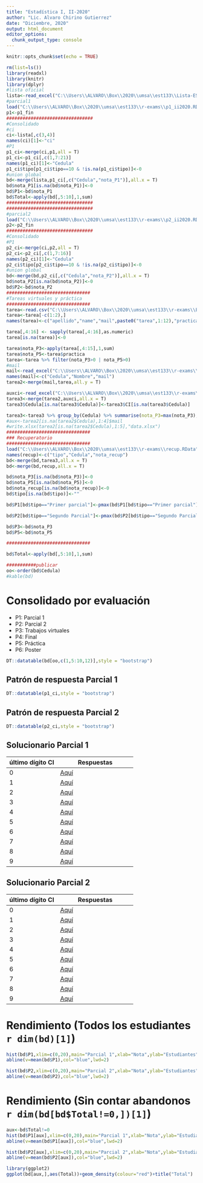 ```yaml
---
title: "Estadística I, II-2020"
author: "Lic. Alvaro Chirino Gutierrez"
date: "Diciembre, 2020"
output: html_document
editor_options: 
  chunk_output_type: console
---
```


```r
knitr::opts_chunk$set(echo = TRUE)
```

```r
rm(list=ls())
library(readxl)
library(knitr)
library(dplyr)
#lista oficial
lista<-read_excel("C:\\Users\\ALVARO\\Box\\2020\\umsa\\est133\\Lista-EST 133-2020-SEGUNDO-C.xls",range = "A11:J113")
#parcial1
load("C:\\Users\\ALVARO\\Box\\2020\\umsa\\est133\\r-exams\\p1_ii2020.RData")
p1<-p1_fin
################################
#Consolidado
#ci
ci<-lista[,c(3,4)]
names(ci)[1]<-"ci"
#P1
p1_ci<-merge(ci,p1,all = T)
p1_ci<-p1_ci[,c(1,7:21)]
names(p1_ci)[1]<-"Cedula"
p1_ci$tipo[p1_ci$tipo==10 & !is.na(p1_ci$tipo)]<-0
#union global
bd<-merge(lista,p1_ci[,c("Cedula","nota_P1")],all.x = T)
bd$nota_P1[is.na(bd$nota_P1)]<-0
bd$P1<-bd$nota_P1
bd$Total<-apply(bd[,5:10],1,sum)
################################
################################
#parcial2
load("C:\\Users\\ALVARO\\Box\\2020\\umsa\\est133\\r-exams\\p2_ii2020.RData")
p2<-p2_fin
################################
#Consolidado
#P1
p2_ci<-merge(ci,p2,all = T)
p2_ci<-p2_ci[,c(1,7:16)]
names(p2_ci)[1]<-"Cedula"
p2_ci$tipo[p2_ci$tipo==10 & !is.na(p2_ci$tipo)]<-0
#union global
bd<-merge(bd,p2_ci[,c("Cedula","nota_P2")],all.x = T)
bd$nota_P2[is.na(bd$nota_P2)]<-0
bd$P2<-bd$nota_P2
###############################
#Tareas virtuales y práctica
###############################
tarea<-read.csv("C:\\Users\\ALVARO\\Box\\2020\\umsa\\est133\\r-exams\\EST_133_C_ESTADÍSTICA_I.csv")
tarea<-tarea[-c(1:2),]
names(tarea)<-c("apellido","name","mail",paste0("tarea",1:12),"practica")

tarea[,4:16] <- sapply(tarea[,4:16],as.numeric)
tarea[is.na(tarea)]<-0

tarea$nota_P3<-apply(tarea[,4:15],1,sum)
tarea$nota_P5<-tarea$practica
tarea<-tarea %>% filter(nota_P3>0 | nota_P5>0)
#mail
mail<-read_excel("C:\\Users\\ALVARO\\Box\\2020\\umsa\\est133\\r-exams\\mail_EST133_II2020.xlsx",range = "D11:F113")
names(mail)<-c("Cedula","Nombre","mail")
tarea2<-merge(mail,tarea,all.y = T)

auxci<-read_excel("C:\\Users\\ALVARO\\Box\\2020\\umsa\\est133\\r-exams\\data_ci.xlsx")
tarea3<-merge(tarea2,auxci,all.x = T)
tarea3$Cedula[is.na(tarea3$Cedula)]<-tarea3$CI[is.na(tarea3$Cedula)]

tarea3<-tarea3 %>% group_by(Cedula) %>% summarise(nota_P3=max(nota_P3),nota_P5=max(nota_P5))
#aux<-tarea2[is.na(tarea2$Cedula),1:4]$mail
#write.xlsx(tarea2[is.na(tarea2$Cedula),1:5],"data.xlsx")
###############################
### Recuperatorio
###############################
load("C:\\Users\\ALVARO\\Box\\2020\\umsa\\est133\\r-exams\\recup.RData")
names(recup)<-c("tipo","Cedula","nota_recup")
bd<-merge(bd,tarea3,all.x = T)
bd<-merge(bd,recup,all.x = T)

bd$nota_P3[is.na(bd$nota_P3)]<-0
bd$nota_P5[is.na(bd$nota_P5)]<-0
bd$nota_recup[is.na(bd$nota_recup)]<-0
bd$tipo[is.na(bd$tipo)]<-""

bd$P1[bd$tipo=="Primer parcial"]<-pmax(bd$P1[bd$tipo=="Primer parcial"],bd$nota_recup[bd$tipo=="Primer parcial"])

bd$P2[bd$tipo=="Segundo Parcial"]<-pmax(bd$P2[bd$tipo=="Segundo Parcial"],bd$nota_recup[bd$tipo=="Segundo Parcial"])

bd$P3<-bd$nota_P3
bd$P5<-bd$nota_P5

###############################

bd$Total<-apply(bd[,5:10],1,sum)

###########publicar 
oo<-order(bd$Cedula)
#kable(bd)
```

# Consolidado por evaluación

* P1: Parcial 1
* P2: Parcial 2
* P3: Trabajos virtuales
* P4: Final
* P5: Práctica
* P6: Poster

```r
DT::datatable(bd[oo,c(1,5:10,12)],style = "bootstrap")
```

## Patrón de respuesta Parcial 1

```r
DT::datatable(p1_ci,style = "bootstrap")
```

## Patrón de respuesta Parcial 2

```r
DT::datatable(p2_ci,style = "bootstrap")
```

## Solucionario Parcial 1

último dígito CI | Respuestas
------|---------
0 | [Aquí](https://alvarolimber.github.io/notas/EST133_II2020/p1_sol_00.pdf)
1 | [Aquí](https://alvarolimber.github.io/notas/EST133_II2020/p1_sol_01.pdf)
2 | [Aquí](https://alvarolimber.github.io/notas/EST133_II2020/p1_sol_02.pdf)
3 | [Aquí](https://alvarolimber.github.io/notas/EST133_II2020/p1_sol_03.pdf)
4 | [Aquí](https://alvarolimber.github.io/notas/EST133_II2020/p1_sol_04.pdf)
5 | [Aquí](https://alvarolimber.github.io/notas/EST133_II2020/p1_sol_05.pdf)
6 | [Aquí](https://alvarolimber.github.io/notas/EST133_II2020/p1_sol_06.pdf)
7 | [Aquí](https://alvarolimber.github.io/notas/EST133_II2020/p1_sol_07.pdf)
8 | [Aquí](https://alvarolimber.github.io/notas/EST133_II2020/p1_sol_08.pdf)
9 | [Aquí](https://alvarolimber.github.io/notas/EST133_II2020/p1_sol_09.pdf)

## Solucionario Parcial 2

último dígito CI | Respuestas
------|---------
0 | [Aquí](https://alvarolimber.github.io/notas/EST133_II2020/p2_sol_00.pdf)
1 | [Aquí](https://alvarolimber.github.io/notas/EST133_II2020/p2_sol_01.pdf)
2 | [Aquí](https://alvarolimber.github.io/notas/EST133_II2020/p2_sol_02.pdf)
3 | [Aquí](https://alvarolimber.github.io/notas/EST133_II2020/p2_sol_03.pdf)
4 | [Aquí](https://alvarolimber.github.io/notas/EST133_II2020/p2_sol_04.pdf)
5 | [Aquí](https://alvarolimber.github.io/notas/EST133_II2020/p2_sol_05.pdf)
6 | [Aquí](https://alvarolimber.github.io/notas/EST133_II2020/p2_sol_06.pdf)
7 | [Aquí](https://alvarolimber.github.io/notas/EST133_II2020/p2_sol_07.pdf)
8 | [Aquí](https://alvarolimber.github.io/notas/EST133_II2020/p2_sol_08.pdf)
9 | [Aquí](https://alvarolimber.github.io/notas/EST133_II2020/p2_sol_09.pdf)

# Rendimiento (Todos los estudiantes `r dim(bd)[1]`)

```r
hist(bd$P1,xlim=c(0,20),main="Parcial 1",xlab="Nota",ylab="Estudiantes")
abline(v=mean(bd$P1),col="blue",lwd=2)

hist(bd$P2,xlim=c(0,20),main="Parcial 2",xlab="Nota",ylab="Estudiantes")
abline(v=mean(bd$P2),col="blue",lwd=2)
```

# Rendimiento (Sin contar abandonos `r dim(bd[bd$Total!=0,])[1]`)

```r
aux<-bd$Total!=0
hist(bd$P1[aux],xlim=c(0,20),main="Parcial 1",xlab="Nota",ylab="Estudiantes")
abline(v=mean(bd$P1[aux]),col="blue",lwd=2)

hist(bd$P2[aux],xlim=c(0,20),main="Parcial 2",xlab="Nota",ylab="Estudiantes")
abline(v=mean(bd$P2[aux]),col="blue",lwd=2)

library(ggplot2)
ggplot(bd[aux,],aes(Total))+geom_density(colour="red")+title("Total")
```